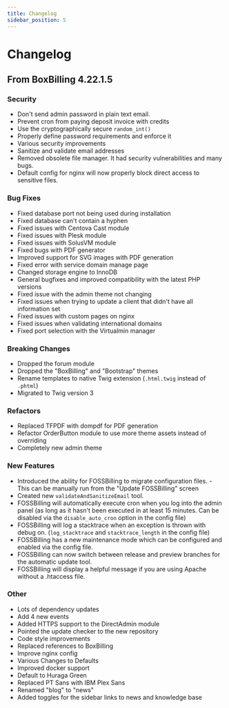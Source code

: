 ```yaml
---
title: Changelog
sidebar_position: 5
---
```


# Changelog
## From BoxBilling 4.22.1.5
### Security
 - Don't send admin password in plain text email.
 - Prevent cron from paying deposit invoice with credits
 - Use the cryptographically secure `random_int()`
 - Properly define password requirements and enforce it
 - Various security improvements
 - Sanitize and validate email addresses
 - Removed obsolete file manager. It had security vulnerabilities and many bugs.
 - Default config for nginx will now properly block direct access to sensitive files. 

### Bug Fixes
- Fixed database port not being used during installation
- Fixed database can't contain a hyphen
- Fixed issues with Centova Cast module
- Fixed issues with Plesk module
- Fixed issues with SolusVM module
- Fixed bugs with PDF generator
- Improved support for SVG images with PDF generation
- Fixed error with service domain manage page
- Changed storage engine to InnoDB
- General bugfixes and improved compatibility with the latest PHP versions
- Fixed issue with the admin theme not changing
- Fixed issues when trying to update a client that didn't have all information set
- Fixed issues with custom pages on nginx
- Fixed issues when validating international domains
- Fixed port selection with the Virtualmin manager

### Breaking Changes
- Dropped the forum module
- Dropped the "BoxBilling" and "Bootstrap" themes
- Rename templates to native Twig extension (`.html.twig` instead of `.phtml`)
- Migrated to Twig version 3

### Refactors
- Replaced TFPDF with dompdf for PDF generation
- Refactor OrderButton module to use more theme assets instead of overriding
- Completely new admin theme

### New Features
- Introduced the ability for FOSSBilling to migrate configuration files. - This can be manually run from the "Update FOSSBilling" screen
- Created new `validateAndSanitizeEmail` tool.
- FOSSBilling will automatically execute cron when you log into the admin panel (as long as it hasn't been executed in at least 15 minutes. Can be disabled via the `disable_auto_cron` option in the config file)
- FOSSBilling will log a stacktrace when an exception is thrown with debug on. (`log_stacktrace` and `stacktrace_length` in the config file)
- FOSSBilling has a new maintenance mode which can be configured and enabled via the config file.
- FOSSBilling can now switch between release and preview branches for the automatic update tool.
- FOSSBilling will display a helpful message if you are using Apache without a .htaccess file.

### Other
- Lots of dependency updates
- Add 4 new events
- Added HTTPS support to the DirectAdmin module
- Pointed the update checker to the new repository
- Code style improvements
- Replaced references to BoxBilling
- Improve nginx config
- Various Changes to Defaults
- Improved docker support
- Default to Huraga Green
- Replaced PT Sans with IBM Plex Sans
- Renamed "blog" to "news"
- Added toggles for the sidebar links to news and knowledge base
